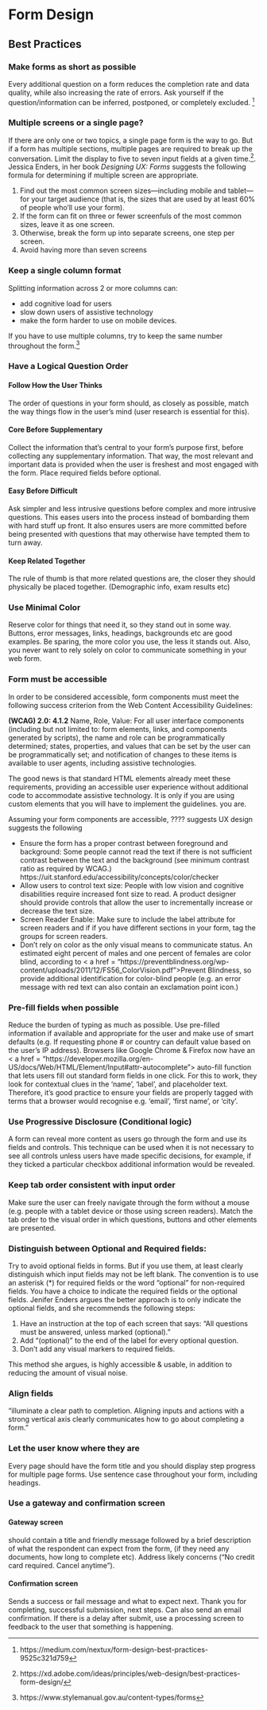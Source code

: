 # Form Design {#formDesign}

## Best Practices 

### Make forms as short as possible
Every additional question on a form reduces the completion rate and data quality, while also increasing the rate of errors. Ask yourself if the question/information can be inferred, postponed, or completely excluded. ^[https://medium.com/nextux/form-design-best-practices-9525c321d759]

### Multiple screens or a single page? 
If there are only one or two topics, a single page form is the way to go. But if a form has multiple sections, multiple pages are required to break up the conversation. Limit the display to five to seven input fields at a given time.^[https://xd.adobe.com/ideas/principles/web-design/best-practices-form-design/]. Jessica Enders, in her book _Designing UX: Forms _ suggests the following formula for determining if multiple screen are appropriate. 

1. Find out the most common screen sizes—including mobile and tablet—for your target audience (that is, the sizes that are used by at least 60% of people who’ll use your form).
2. If the form can fit on three or fewer screenfuls of the most common sizes, leave it as one screen.
3. Otherwise, break the form up into separate screens, one step per screen.
4. Avoid having more than seven screens


### Keep a single column format 
Splitting information across 2 or more columns can:

* add cognitive load for users
* slow down users of assistive technology
* make the form harder to use on mobile devices.

If you have to use multiple columns, try to keep the same number throughout the form.^[https://www.stylemanual.gov.au/content-types/forms]

### Have a Logical Question Order 

#### Follow How the User Thinks 
The order of questions in your form should, as closely as possible, match the way things flow in the user’s mind (user research is essential for this). 

#### Core Before Supplementary 
Collect the information that’s central to your form’s purpose first, before collecting any supplementary information. That way, the most relevant and important data is provided when the user is freshest and most engaged with the form. Place required fields before optional. 

#### Easy Before Difficult
Ask simpler and less intrusive questions before complex and more intrusive questions. This eases users into the process instead of bombarding them with hard stuff up front. It also ensures users are more committed before being presented with questions that may otherwise have tempted them to turn away.


#### Keep Related Together 
The rule of thumb is that more related questions are, the closer they should physically be placed together. (Demographic info, exam results etc)

### Use Minimal Color 
Reserve color for things that need it, so they stand out in some way. Buttons, error messages, links, headings, backgrounds etc are good examples. Be sparing, the more color you use, the less it stands out. Also, you never want to rely solely on color to communicate something in your web form. 

### Form must be accessible 
In order to be considered accessible, form components must meet the following success criterion from the Web Content Accessibility Guidelines:

**(WCAG) 2.0: 4.1.2** Name, Role, Value: For all user interface components (including but not limited to: form elements, links, and components generated by scripts), the name and role can be programmatically determined; states, properties, and values that can be set by the user can be programmatically set; and notification of changes to these items is available to user agents, including assistive technologies.

The good news is that standard HTML elements already meet these requirements, providing an accessible user experience without additional code to accommodate assistive technology.  It is only if you are using custom elements that you will have to implement the guidelines. you are.

Assuming your form components are accessible, ???? suggests UX design suggests the following 

* Ensure the form has a proper contrast between foreground and background: Some people cannot read the text if there is not sufficient contrast between the text and the background (see minimum contrast ratio as required by WCAG.) https://uit.stanford.edu/accessibility/concepts/color/checker
* Allow users to control text size: 
People with low vision and cognitive disabilities require increased font size to read. A product designer should provide controls that allow the user to incrementally increase or decrease the text size.
* Screen Reader Enable: 
Make sure to include the label attribute for screen readers and if if you have different sections in your form, tag the groups for screen readers.
* Don’t rely on color as the only visual means to communicate status. 
An estimated eight percent of males and one percent of females are color blind, according to < a href = "https://preventblindness.org/wp-content/uploads/2011/12/FS56_ColorVision.pdf">Prevent Blindness</a>, so provide additional identification for color-blind people (e.g. an error message with red text can also contain an exclamation point icon.)	

### Pre-fill fields when possible 
Reduce the burden of typing as much as possible. Use pre-filled information if available and appropriate for the user and make use of smart defaults (e.g. If requesting phone # or country can default value based on the user's IP address). Browsers like Google Chrome & Firefox now have an < a href = "https://developer.mozilla.org/en-US/docs/Web/HTML/Element/Input#attr-autocomplete"> auto-fill function</a>  that lets users fill out standard form fields in one click. For this to work, they look for contextual clues in the ‘name’, ‘label’, and placeholder text. Therefore, it’s good practice to ensure your fields are properly tagged with terms that a browser would recognise e.g. ‘email’, ‘first name’, or ‘city’. 
 
### Use Progressive Disclosure (Conditional logic)
A form can reveal more content as users go through the form and use its fields and controls. This technique can be used when it is not necessary to see all controls unless users have made specific decisions, for example, if they ticked a particular checkbox additional information would be revealed.
 
### Keep tab order consistent with input order
Make sure the user can freely navigate through the form without a mouse (e.g. people with a tablet device or those using screen readers).  Match the tab order to the visual order in which questions, buttons and other elements are presented. 

### Distinguish between Optional and Required fields:

Try to avoid optional fields in forms. But if you use them, at least clearly distinguish which input fields may not be left blank. The convention is to use an asterisk (*) for required fields or the word “optional” for non-required fields. You have a choice to indicate the required fields or the optional fields. Jenifer Enders argues the better approach is to only indicate the optional fields, and she recommends the following steps:

1. Have an instruction at the top of each screen that says: “All questions must be answered, unless marked (optional).”
1. Add “(optional)” to the end of the label for every optional question.
1. Don’t add any visual markers to required fields.

This method she argues, is highly accessible & usable, in addition to reducing the amount of visual noise.

### Align fields
“illuminate a clear path to completion. Aligning inputs and actions with a strong vertical axis clearly communicates how to go about completing a form.”


### Let the user know where they are
Every page should have the form title and you should display step progress for multiple page forms. Use sentence case throughout your form, including headings. 

### Use a gateway and confirmation screen 

#### Gateway screen 
should contain a title and friendly message followed by a brief description of what the respondent can expect from the form, (if they need any documents, how long to complete etc). Address likely concerns (“No credit card required. Cancel anytime”). 

#### Confirmation screen
Sends a success or fail message and what to expect next. Thank you for completing, successful submission, next steps. Can also send an email confirmation. 
If there is a delay after submit, use a processing screen to feedback to the user that something is happening. 




